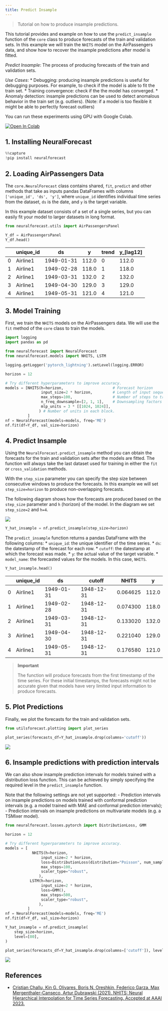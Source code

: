 ```yaml
---
title: Predict Insample
---
```


> Tutorial on how to produce insample predictions.

This tutorial provides and example on how to use the `predict_insample`
function of the `core` class to produce forecasts of the train and
validation sets. In this example we will train the `NHITS` model on the
AirPassengers data, and show how to recover the insample predictions
after model is fitted.

*Predict Insample*: The process of producing forecasts of the train and
validation sets.

*Use Cases*: \* Debugging: producing insample predictions is useful for
debugging purposes. For example, to check if the model is able to fit
the train set. \* Training convergence: check if the the model has
converged. \* Anomaly detection: insample predictions can be used to
detect anomalous behavior in the train set (e.g. outliers). (Note: if a
model is too flexible it might be able to perfectly forecast outliers)

You can run these experiments using GPU with Google Colab.

<a href="https://colab.research.google.com/github/Nixtla/neuralforecast/blob/main/nbs/examples/PredictInsample.ipynb" target="_parent"><img src="https://colab.research.google.com/assets/colab-badge.svg" alt="Open In Colab"/></a>

## 1. Installing NeuralForecast

```python
%%capture
!pip install neuralforecast
```

## 2. Loading AirPassengers Data

The `core.NeuralForecast` class contains shared, `fit`, `predict` and
other methods that take as inputs pandas DataFrames with columns
`['unique_id', 'ds', 'y']`, where `unique_id` identifies individual time
series from the dataset, `ds` is the date, and `y` is the target
variable.

In this example dataset consists of a set of a single series, but you
can easily fit your model to larger datasets in long format.

```python
from neuralforecast.utils import AirPassengersPanel
```


```python
Y_df = AirPassengersPanel
Y_df.head()
```

|     | unique_id | ds         | y     | trend | y\_\[lag12\] |
|-----|-----------|------------|-------|-------|--------------|
| 0   | Airline1  | 1949-01-31 | 112.0 | 0     | 112.0        |
| 1   | Airline1  | 1949-02-28 | 118.0 | 1     | 118.0        |
| 2   | Airline1  | 1949-03-31 | 132.0 | 2     | 132.0        |
| 3   | Airline1  | 1949-04-30 | 129.0 | 3     | 129.0        |
| 4   | Airline1  | 1949-05-31 | 121.0 | 4     | 121.0        |

## 3. Model Training

First, we train the `NHITS` models on the AirPassengers data. We will
use the `fit` method of the `core` class to train the models.

```python
import logging
import pandas as pd

from neuralforecast import NeuralForecast
from neuralforecast.models import NHITS, LSTM
```


```python
logging.getLogger('pytorch_lightning').setLevel(logging.ERROR)
```


```python
horizon = 12

# Try different hyperparameters to improve accuracy.
models = [NHITS(h=horizon,                      # Forecast horizon
                input_size=2 * horizon,         # Length of input sequence
                max_steps=100,                  # Number of steps to train
                n_freq_downsample=[2, 1, 1],    # Downsampling factors for each stack output
                mlp_units = 3 * [[1024, 1024]],
               ) # Number of units in each block.
          ]
nf = NeuralForecast(models=models, freq='ME')
nf.fit(df=Y_df, val_size=horizon)
```

## 4. Predict Insample

Using the `NeuralForecast.predict_insample` method you can obtain the
forecasts for the train and validation sets after the models are fitted.
The function will always take the last dataset used for training in
either the `fit` or `cross_validation` methods.

With the `step_size` parameter you can specify the step size between
consecutive windows to produce the forecasts. In this example we will
set `step_size=horizon` to produce non-overlapping forecasts.

The following diagram shows how the forecasts are produced based on the
`step_size` parameter and `h` (horizon) of the model. In the diagram we
set `step_size=2` and `h=4`.

![](../imgs_indx/predict_insample.png)

```python
Y_hat_insample = nf.predict_insample(step_size=horizon)
```

The `predict_insample` function returns a pandas DataFrame with the
following columns: \* `unique_id`: the unique identifier of the time
series. \* `ds`: the datestamp of the forecast for each row. \*
`cutoff`: the datestamp at which the forecast was made. \* `y`: the
actual value of the target variable. \* `model_name`: the forecasted
values for the models. In this case, `NHITS`.

```python
Y_hat_insample.head()
```

|     | unique_id | ds         | cutoff     | NHITS    | y     |
|-----|-----------|------------|------------|----------|-------|
| 0   | Airline1  | 1949-01-31 | 1948-12-31 | 0.064625 | 112.0 |
| 1   | Airline1  | 1949-02-28 | 1948-12-31 | 0.074300 | 118.0 |
| 2   | Airline1  | 1949-03-31 | 1948-12-31 | 0.133020 | 132.0 |
| 3   | Airline1  | 1949-04-30 | 1948-12-31 | 0.221040 | 129.0 |
| 4   | Airline1  | 1949-05-31 | 1948-12-31 | 0.176580 | 121.0 |

> **Important**
>
> The function will produce forecasts from the first timestamp of the
> time series. For these initial timestamps, the forecasts might not be
> accurate given that models have very limited input information to
> produce forecasts.

## 5. Plot Predictions

Finally, we plot the forecasts for the train and validation sets.

```python
from utilsforecast.plotting import plot_series
```


```python
plot_series(forecasts_df=Y_hat_insample.drop(columns='cutoff'))
```

![](05_predictInsample_files/figure-markdown_strict/cell-11-output-1.png)

## 6. Insample predictions with prediction intervals

We can also show insample prediction intervals for models trained with a
distribution loss function. This can be achieved by simply specifying
the required level in the `predict_insample` function.

Note that the following settings are not yet supported: - Prediction
intervals on insample predictions on models trained with conformal
prediction intervals (e.g. a model trained with MAE and conformal
prediction intervals); - Prediction intervals on insample predictions on
multivariate models (e.g. a TSMixer model).

```python
from neuralforecast.losses.pytorch import DistributionLoss, GMM
```


```python
horizon = 12

# Try different hyperparameters to improve accuracy.
models = [
            NHITS(h=horizon,
                input_size=2 * horizon,
                loss=DistributionLoss(distribution="Poisson", num_samples=50),
                max_steps=100,
                scaler_type="robust",
               ),
           LSTM(h=horizon,
                input_size=2 * horizon,
                loss=GMM(),
                max_steps=500,
                scaler_type="robust",
               ),
          ]
nf = NeuralForecast(models=models, freq='ME')
nf.fit(df=Y_df, val_size=horizon)

Y_hat_insample = nf.predict_insample(
    step_size=horizon,
    level=[80],
)
```


```python
plot_series(forecasts_df=Y_hat_insample.drop(columns=['cutoff']), level=[80])
```

![](05_predictInsample_files/figure-markdown_strict/cell-14-output-1.png)

## References

-   [Cristian Challu, Kin G. Olivares, Boris N. Oreshkin, Federico
    Garza, Max Mergenthaler-Canseco, Artur Dubrawski (2021). NHITS:
    Neural Hierarchical Interpolation for Time Series Forecasting.
    Accepted at AAAI 2023.](https://arxiv.org/abs/2201.12886)

